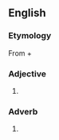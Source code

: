 ==English==

===Etymology===
From {{term|next||lang=en}} + {{term|door||lang=en}}

===Adjective===
{{en-adj|-}}

# {{nonstandard}} {{alternative spelling of|[[next-door]]}}

===Adverb===
{{en-adv|-}}

# {{alternative spelling of|[[next door]]}}